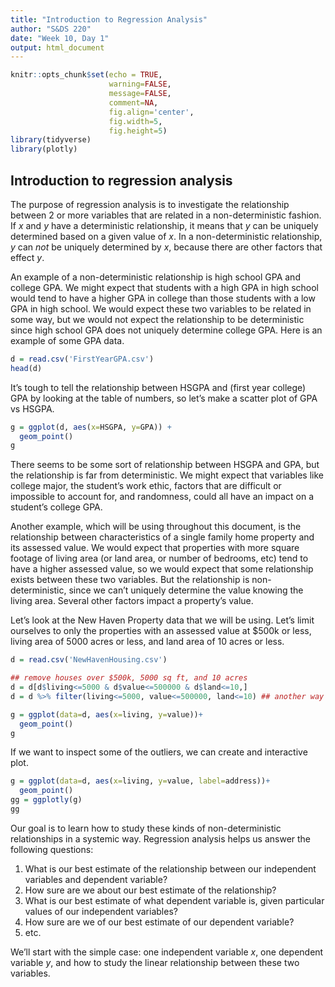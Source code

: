 ```yaml
---
title: "Introduction to Regression Analysis"
author: "S&DS 220"
date: "Week 10, Day 1"
output: html_document
---
```


```r
knitr::opts_chunk$set(echo = TRUE, 
                      warning=FALSE, 
                      message=FALSE, 
                      comment=NA, 
                      fig.align='center', 
                      fig.width=5,
                      fig.height=5)
library(tidyverse)
library(plotly)
```

## Introduction to regression analysis
The purpose of regression analysis is to investigate the relationship between 2 or more variables that are related in a non-deterministic fashion.  If $x$ and $y$ have a deterministic relationship, it means that $y$ can be uniquely determined based on a given value of $x$. In a non-deterministic relationship, $y$ can *not* be uniquely determined by $x$, because there are other factors that effect $y$. 

An example of a non-deterministic relationship is high school GPA and college GPA. We might expect that students with a high GPA in high school would tend to have a higher GPA in college than those students with a low GPA in high school.  We would expect these two variables to be related in some way, but we would not expect the relationship to be deterministic since high school GPA does not uniquely determine college GPA. Here is an example of some GPA data. 

```r
d = read.csv('FirstYearGPA.csv')
head(d)
```

It's tough to tell the relationship between HSGPA and (first year college) GPA by looking at the table of numbers, so let's make a scatter plot of GPA vs HSGPA. 

```r
g = ggplot(d, aes(x=HSGPA, y=GPA)) + 
  geom_point()
g
```

There seems to be some sort of relationship between HSGPA and GPA, but the relationship is far from deterministic. We might expect that variables like college major, the student's work ethic, factors that are difficult or impossible to account for, and randomness, could all have an impact on a student's college GPA. 

Another example, which will be using throughout this document, is the relationship between characteristics of a single family home property and its assessed value.  We would expect that properties with more square footage of living area (or land area, or number of bedrooms, etc) tend to have a higher assessed value, so we would expect that some relationship exists between these two variables.  But the relationship is non-deterministic, since we can't uniquely determine the value knowing the living area.  Several other factors impact a property's value. 

Let's look at the New Haven Property data that we will be using.  Let's limit ourselves to only the properties with an assessed value at $500k or less, living area of 5000 acres or less, and land area of 10 acres or less. 

```r
d = read.csv('NewHavenHousing.csv')

## remove houses over $500k, 5000 sq ft, and 10 acres
d = d[d$living<=5000 & d$value<=500000 & d$land<=10,]   
d = d %>% filter(living<=5000, value<=500000, land<=10) ## another way to do the same thing

g = ggplot(data=d, aes(x=living, y=value))+
  geom_point()
g
```
If we want to inspect some of the outliers, we can create and interactive plot.
```r
g = ggplot(data=d, aes(x=living, y=value, label=address))+
  geom_point()
gg = ggplotly(g)
gg
```

Our goal is to learn how to study these kinds of non-deterministic relationships in a systemic way. Regression analysis helps us answer the following questions: 

1. What is our best estimate of the relationship between our independent variables and dependent variable? 
2. How sure are we about our best estimate of the relationship?
3. What is our best estimate of what dependent variable is, given particular values of our independent variables?
4. How sure are we of our best estimate of our dependent variable?
5. etc.
 
We'll start with the simple case: one independent variable $x$, one dependent variable $y$, and how to study the linear relationship between these two variables. 

